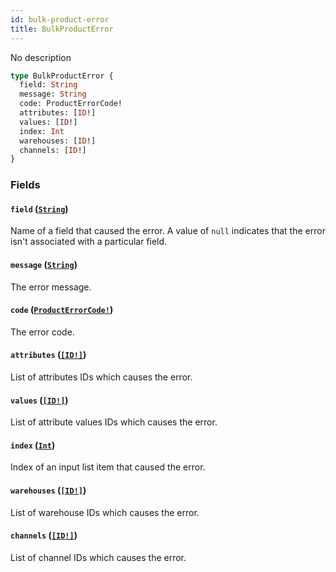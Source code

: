 ```yaml
---
id: bulk-product-error
title: BulkProductError
---
```


No description

```graphql
type BulkProductError {
  field: String
  message: String
  code: ProductErrorCode!
  attributes: [ID!]
  values: [ID!]
  index: Int
  warehouses: [ID!]
  channels: [ID!]
}
```

### Fields

#### `field` ([`String`](/api-reference/scalars/string.mdx))

Name of a field that caused the error. A value of `null` indicates that the error isn't associated with a particular field.

#### `message` ([`String`](/api-reference/scalars/string.mdx))

The error message.

#### `code` ([`ProductErrorCode!`](/api-reference/enums/product-error-code.mdx))

The error code.

#### `attributes` ([`[ID!]`](/api-reference/scalars/id.mdx))

List of attributes IDs which causes the error.

#### `values` ([`[ID!]`](/api-reference/scalars/id.mdx))

List of attribute values IDs which causes the error.

#### `index` ([`Int`](/api-reference/scalars/int.mdx))

Index of an input list item that caused the error.

#### `warehouses` ([`[ID!]`](/api-reference/scalars/id.mdx))

List of warehouse IDs which causes the error.

#### `channels` ([`[ID!]`](/api-reference/scalars/id.mdx))

List of channel IDs which causes the error.
